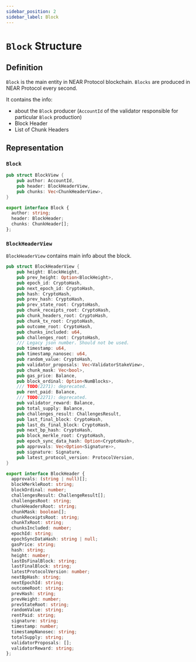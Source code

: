 ```yaml
---
sidebar_position: 2
sidebar_label: Block
---
```



# `Block` Structure

## Definition

`Block` is the main entity in NEAR Protocol blockchain. `Blocks` are produced in NEAR Protocol every second.

It contains the info:
- about the `Block` producer (`AccountId` of the validator responsible for particular `Block` production)
- Block Header
- List of Chunk Headers

## Representation

### `Block`

<Tabs>
  <TabItem value="rust" label="Rust" default>

```rust links=1
pub struct BlockView {
    pub author: AccountId,
    pub header: BlockHeaderView,
    pub chunks: Vec<ChunkHeaderView>,
}
```

  </TabItem>
  <TabItem value="typescript" label="TypeScript">

```ts links=1
export interface Block {
  author: string;
  header: BlockHeader;
  chunks: ChunkHeader[];
};
```

  </TabItem>
</Tabs>


### `BlockHeaderView`

`BlockHeaderView` contains main info about the block.

<Tabs>
  <TabItem value="rust" label="Rust">

```rust
pub struct BlockHeaderView {
    pub height: BlockHeight,
    pub prev_height: Option<BlockHeight>,
    pub epoch_id: CryptoHash,
    pub next_epoch_id: CryptoHash,
    pub hash: CryptoHash,
    pub prev_hash: CryptoHash,
    pub prev_state_root: CryptoHash,
    pub chunk_receipts_root: CryptoHash,
    pub chunk_headers_root: CryptoHash,
    pub chunk_tx_root: CryptoHash,
    pub outcome_root: CryptoHash,
    pub chunks_included: u64,
    pub challenges_root: CryptoHash,
    /// Legacy json number. Should not be used.
    pub timestamp: u64,
    pub timestamp_nanosec: u64,
    pub random_value: CryptoHash,
    pub validator_proposals: Vec<ValidatorStakeView>,
    pub chunk_mask: Vec<bool>,
    pub gas_price: Balance,
    pub block_ordinal: Option<NumBlocks>,
    /// TODO(2271): deprecated.
    pub rent_paid: Balance,
    /// TODO(2271): deprecated.
    pub validator_reward: Balance,
    pub total_supply: Balance,
    pub challenges_result: ChallengesResult,
    pub last_final_block: CryptoHash,
    pub last_ds_final_block: CryptoHash,
    pub next_bp_hash: CryptoHash,
    pub block_merkle_root: CryptoHash,
    pub epoch_sync_data_hash: Option<CryptoHash>,
    pub approvals: Vec<Option<Signature>>,
    pub signature: Signature,
    pub latest_protocol_version: ProtocolVersion,
}
```

  </TabItem>

  <TabItem value="typescript" label="TypeScript">

```ts links=1
export interface BlockHeader {
  approvals: (string | null)[];
  blockMerkleRoot: string;
  blockOrdinal: number;
  challengesResult: ChallengeResult[];
  challengesRoot: string;
  chunkHeadersRoot: string;
  chunkMask: boolean[];
  chunkReceiptsRoot: string;
  chunkTxRoot: string;
  chunksIncluded: number;
  epochId: string;
  epochSyncDataHash: string | null;
  gasPrice: string;
  hash: string;
  height: number;
  lastDsFinalBlock: string;
  lastFinalBlock: string;
  latestProtocolVersion: number;
  nextBpHash: string;
  nextEpochId: string;
  outcomeRoot: string;
  prevHash: string;
  prevHeight: number;
  prevStateRoot: string;
  randomValue: string;
  rentPaid: string;
  signature: string;
  timestamp: number;
  timestampNanosec: string;
  totalSupply: string;
  validatorProposals: [];
  validatorReward: string;
};
```

  </TabItem>
</Tabs>
